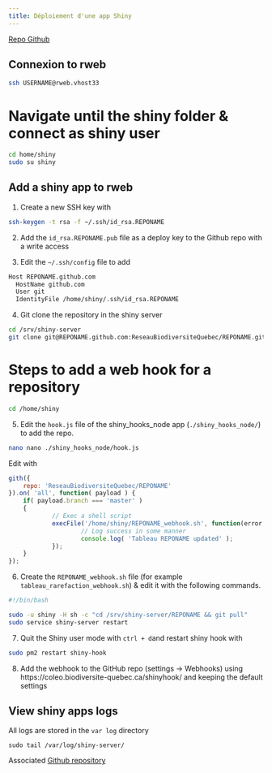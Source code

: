 ```yaml
---
title: Déploiement d'une app Shiny
---
```



[Repo Github](https://github.com/ReseauBiodiversiteQuebec/shiny_hooks_node/blob/main/README.md)

## Connexion to rweb

```bash
ssh USERNAME@rweb.vhost33
```
# Navigate until the shiny folder & connect as shiny user
```bash
cd home/shiny
sudo su shiny
```

## Add a shiny app to rweb

1. Create a new SSH key with 

```bash
ssh-keygen -t rsa -f ~/.ssh/id_rsa.REPONAME
```

2. Add the `id_rsa.REPONAME.pub` file as a deploy key to the Github repo with a write access

3. Edit the `~/.ssh/config` file to add

```bash
Host REPONAME.github.com
  HostName github.com
  User git
  IdentityFile /home/shiny/.ssh/id_rsa.REPONAME
```

4. Git clone the repository in the shiny server

```bash
cd /srv/shiny-server
git clone git@REPONAME.github.com:ReseauBiodiversiteQuebec/REPONAME.git
```
# Steps to add a web hook for a repository
```bash
cd /home/shiny
```

5. Edit the `hook.js` file of the shiny_hooks_node app (`./shiny_hooks_node/`) to add the repo.
```bash
nano nano ./shiny_hooks_node/hook.js
```
Edit with
```js
gith({
    repo: 'ReseauBiodiversiteQuebec/REPONAME'
}).on( 'all', function( payload ) {
    if( payload.branch === 'master' )
    {
            // Exec a shell script
            execFile('/home/shiny/REPONAME_webhook.sh', function(error, stdout, stderr) {
                    // Log success in some manner
                    console.log( 'Tableau REPONAME updated' );
            });
    }
});
```

6. Create the `REPONAME_webhook.sh` file (for example `tableau_rarefaction_webhook.sh`) & edit it with the following commands.

```bash
#!/bin/bash

sudo -u shiny -H sh -c "cd /srv/shiny-server/REPONAME && git pull" 
sudo service shiny-server restart
```

7. Quit the Shiny user mode with `ctrl + d`and restart shiny hook with

```bash
sudo pm2 restart shiny-hook
```

8. Add the webhook to the GitHub repo (settings -> Webhooks) using https://coleo.biodiversite-quebec.ca/shinyhook/ and keeping the default settings


## View shiny apps logs

All logs are stored in the `var log` directory

```
sudo tail /var/log/shiny-server/
```

Associated [Github repository](https://github.com/ReseauBiodiversiteQuebec/shiny_hooks_node)
